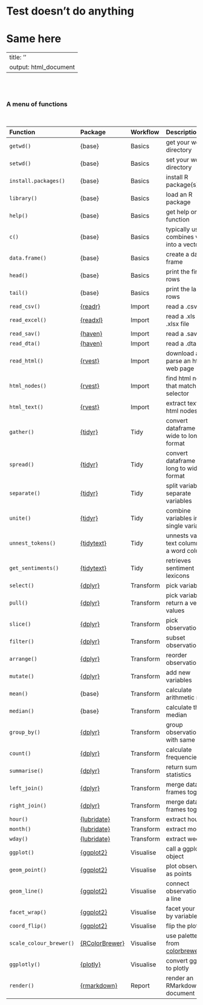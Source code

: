 # Test doesn't do anything
# Same here

---
title: ''
output: html_document
---

<br> <br>

### A menu of functions

<br>

| Function | Package | Workflow | Description | 
|:---|:---|:---|:---|
| `getwd()` | {base} | Basics | get your working directory |
| `setwd()` | {base} | Basics | set your working directory |
| `install.packages()` | {base} | Basics | install R package(s) |
| `library()` | {base} | Basics | load an R package |
| `help()` | {base} | Basics | get help on a function |
| `c()` | {base} | Basics | typically used to combines values into a vector |
| `data.frame()` | {base} | Basics |  create a data frame |
| `head()` | {base} | Basics | print the first 6 rows |
| `tail()` | {base} | Basics | print the last 6 rows |
| `read_csv()` | [{readr}](http://readr.tidyverse.org) | Import | read a .csv file|
| `read_excel()` | [{readxl}](http://readxl.tidyverse.org) | Import | read a .xls or .xlsx file |
| `read_sav()` | [{haven}](http://haven.tidyverse.org) | Import | read a .sav file |
| `read_dta()` | [{haven}](http://haven.tidyverse.org) | Import | read a .dta file |
| `read_html()` | [{rvest}](https://cran.r-project.org/web/packages/rvest/index.html) | Import | download and parse an html web page |
| `html_nodes()` | [{rvest}](https://cran.r-project.org/web/packages/rvest/index.html) | Import | find html nodes that match a CSS selector |
| `html_text()` | [{rvest}](https://cran.r-project.org/web/packages/rvest/index.html) | Import | extract text from html nodes |
| `gather()` | [{tidyr}](http://tidyr.tidyverse.org) | Tidy | convert dataframe from wide to long format |
| `spread()` | [{tidyr}](http://tidyr.tidyverse.org) | Tidy | convert dataframe from long to wide format |
| `separate()` | [{tidyr}](http://tidyr.tidyverse.org) | Tidy | split variable into separate variables |
| `unite()` | [{tidyr}](http://tidyr.tidyverse.org) | Tidy | combine variables into a single variable |
| `unnest_tokens()` | [{tidytext}](https://cran.r-project.org/web/packages/tidytext/index.html) | Tidy | unnests values in text column into a word column |
| `get_sentiments()` | [{tidytext}](https://cran.r-project.org/web/packages/tidytext/index.html) | Tidy | retrieves sentiment lexicons |
| `select()` | [{dplyr}](http://dplyr.tidyverse.org) | Transform | pick variables |
| `pull()` | [{dplyr}](http://dplyr.tidyverse.org) | Transform | pick variable and return a vector of values |
| `slice()` | [{dplyr}](http://dplyr.tidyverse.org) | Transform | pick observations |
| `filter()` | [{dplyr}](http://dplyr.tidyverse.org) | Transform | subset observations |
| `arrange()` | [{dplyr}](http://dplyr.tidyverse.org) | Transform | reorder observations |
| `mutate()` | [{dplyr}](http://dplyr.tidyverse.org) | Transform | add new variables |
| `mean()` | {base} | Transform | calculate arithmetic mean |
| `median()` | {base} | Transform | calculate the median |
| `group_by()` | [{dplyr}](http://dplyr.tidyverse.org) | Transform | group observations with same values |
| `count()` | [{dplyr}](http://dplyr.tidyverse.org) | Transform | calculate frequencies |
| `summarise()` | [{dplyr}](http://dplyr.tidyverse.org) | Transform | return summary statistics |
| `left_join()` | [{dplyr}](http://dplyr.tidyverse.org) | Transform | merge data frames together |
| `right_join()` | [{dplyr}](http://dplyr.tidyverse.org) | Transform | merge data frames together |
| `hour()` | [{lubridate}](http://lubridate.tidyverse.org) | Transform | extract hour |
| `month()` | [{lubridate}](http://lubridate.tidyverse.org) | Transform | extract month |
| `wday()` | [{lubridate}](http://lubridate.tidyverse.org) | Transform | extract week day|
| `ggplot()` | [{ggplot2}](http://ggplot2.tidyverse.org) | Visualise | call a ggplot object |
| `geom_point()` | [{ggplot2}](http://ggplot2.tidyverse.org) | Visualise | plot observations as points|
| `geom_line() ` | [{ggplot2}](http://ggplot2.tidyverse.org) | Visualise | connect observation with a line |
| `facet_wrap()` | [{ggplot2}](http://ggplot2.tidyverse.org) | Visualise | facet your output by variable |
| `coord_flip()` | [{ggplot2}](http://ggplot2.tidyverse.org) | Visualise | flip the plot |
| `scale_colour_brewer()` | [{RColorBrewer}](http://ggplot2.tidyverse.org/reference/scale_brewer.html) | Visualise | use palettes from [colorbrewer2.org](http://colorbrewer2.org/) |
| `ggplotly()` | [{plotly}](https://plot.ly/r/) | Visualise | convert ggplot2 to plotly |
| `render()` | [{rmarkdown}](http://rmarkdown.rstudio.com) | Report | render an RMarkdown document |